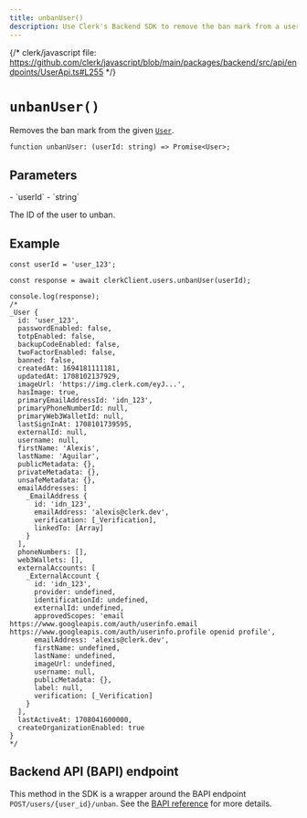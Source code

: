 ```yaml
---
title: unbanUser()
description: Use Clerk's Backend SDK to remove the ban mark from a user.
---
```


{/* clerk/javascript file: https://github.com/clerk/javascript/blob/main/packages/backend/src/api/endpoints/UserApi.ts#L255 */}

# `unbanUser()`

Removes the ban mark from the given [`User`](/docs/references/backend/types/backend-user).

```tsx {{ prettier: false }}
function unbanUser: (userId: string) => Promise<User>;
```

## Parameters

<Properties>
  - `userId`
  - `string`

  The ID of the user to unban.
</Properties>

## Example

```tsx {{ prettier: false, mark: [13] }}
const userId = 'user_123';

const response = await clerkClient.users.unbanUser(userId);

console.log(response);
/*
_User {
  id: 'user_123',
  passwordEnabled: false,
  totpEnabled: false,
  backupCodeEnabled: false,
  twoFactorEnabled: false,
  banned: false,
  createdAt: 1694181111181,
  updatedAt: 1708102137929,
  imageUrl: 'https://img.clerk.com/eyJ...',
  hasImage: true,
  primaryEmailAddressId: 'idn_123',
  primaryPhoneNumberId: null,
  primaryWeb3WalletId: null,
  lastSignInAt: 1708101739595,
  externalId: null,
  username: null,
  firstName: 'Alexis',
  lastName: 'Aguilar',
  publicMetadata: {},
  privateMetadata: {},
  unsafeMetadata: {},
  emailAddresses: [
    _EmailAddress {
      id: 'idn_123',
      emailAddress: 'alexis@clerk.dev',
      verification: [_Verification],
      linkedTo: [Array]
    }
  ],
  phoneNumbers: [],
  web3Wallets: [],
  externalAccounts: [
    _ExternalAccount {
      id: 'idn_123',
      provider: undefined,
      identificationId: undefined,
      externalId: undefined,
      approvedScopes: 'email https://www.googleapis.com/auth/userinfo.email https://www.googleapis.com/auth/userinfo.profile openid profile',
      emailAddress: 'alexis@clerk.dev',
      firstName: undefined,
      lastName: undefined,
      imageUrl: undefined,
      username: null,
      publicMetadata: {},
      label: null,
      verification: [_Verification]
    }
  ],
  lastActiveAt: 1708041600000,
  createOrganizationEnabled: true
}
*/
```

## Backend API (BAPI) endpoint

This method in the SDK is a wrapper around the BAPI endpoint `POST/users/{user_id}/unban`. See the [BAPI reference](https://clerk.com/docs/reference/backend-api/tag/Users#operation/UnbanUser) for more details.
